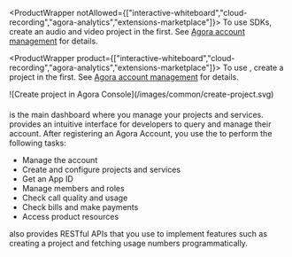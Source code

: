 <ProductWrapper notAllowed={["interactive-whiteboard","cloud-recording","agora-analytics","extensions-marketplace"]}>
To use <Vg k="COMPANY" /> SDKs, create an audio and video project in the <Vg k="CONSOLE" /> first. See [Agora account management](../get-started/manage-agora-account) for details.
</ProductWrapper>

<ProductWrapper product={["interactive-whiteboard","cloud-recording","agora-analytics","extensions-marketplace"]}>
To use <Vg k="COMPANY" /> <Vpd k="NAME" />, create a project in the <Vg k="CONSOLE" /> first. See [Agora account management](../reference/manage-agora-account) for details.
</ProductWrapper>

<ProductWrapper notAllowed="interactive-whiteboard">
![Create project in Agora Console](/images/common/create-project.svg)
</ProductWrapper>

#### <Vg k="CONSOLE" />

<Link to="{{Global.AGORA_CONSOLE_URL}}"><Vg k="CONSOLE" /></Link> is the main dashboard where you manage your <Vg k="COMPANY" /> projects and services. <Vg k="CONSOLE" /> provides an intuitive interface for developers to query and manage their <Vg k="COMPANY" /> account. After registering an <Link to="{{Global.AGORA_CONSOLE_URL}}">Agora Account</Link>, you use the <Vg k="CONSOLE" /> to perform the following tasks:

-   Manage the account
-   Create and configure <Vg k="COMPANY" /> projects and services
-   Get an App ID
-   Manage members and roles
-   Check call quality and usage
-   Check bills and make payments
-   Access product resources

<Vg k="COMPANY" /> also provides RESTful APIs that you use to implement features such as creating a project and fetching usage numbers programmatically.